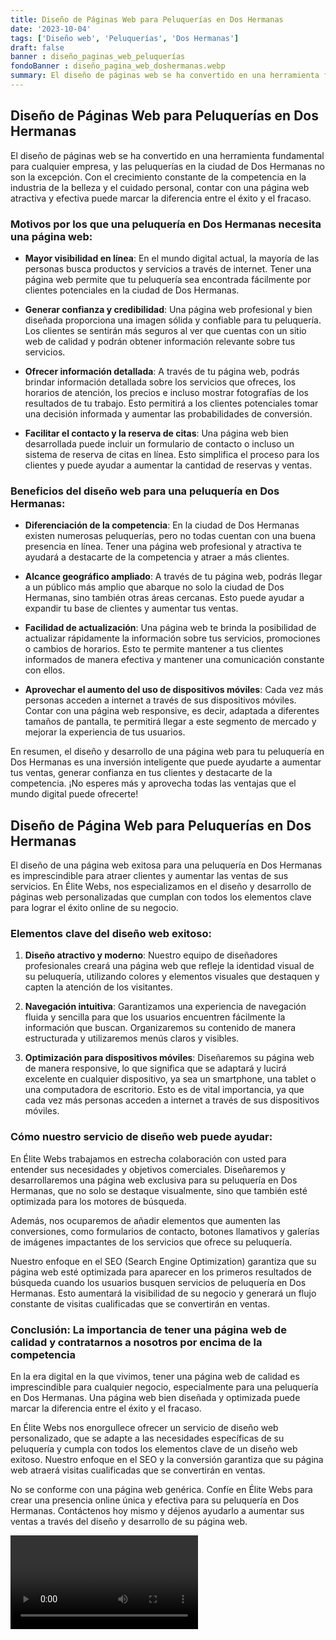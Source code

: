 ```yaml
---
title: Diseño de Páginas Web para Peluquerías en Dos Hermanas
date: '2023-10-04'
tags: ['Diseño web', 'Peluquerías', 'Dos Hermanas']
draft: false
banner : diseño_paginas_web_peluquerías
fondoBanner : diseño_pagina_web_doshermanas.webp
summary: El diseño de páginas web se ha convertido en una herramienta fundamental para cualquier empresa, y las peluquerías en la ciudad de Dos Hermanas no son la excepción. Con el crecimiento constante de la competencia en la industria de la belleza y el cuidado personal, contar con una página web atractiva y efectiva puede marcar la diferencia entre el éxito y el fracaso.
---
```


## Diseño de Páginas Web para Peluquerías en Dos Hermanas

El diseño de páginas web se ha convertido en una herramienta fundamental para cualquier empresa, y las peluquerías en la ciudad de Dos Hermanas no son la excepción. Con el crecimiento constante de la competencia en la industria de la belleza y el cuidado personal, contar con una página web atractiva y efectiva puede marcar la diferencia entre el éxito y el fracaso.

### Motivos por los que una peluquería en Dos Hermanas necesita una página web:

- **Mayor visibilidad en línea**: En el mundo digital actual, la mayoría de las personas busca productos y servicios a través de internet. Tener una página web permite que tu peluquería sea encontrada fácilmente por clientes potenciales en la ciudad de Dos Hermanas.

- **Generar confianza y credibilidad**: Una página web profesional y bien diseñada proporciona una imagen sólida y confiable para tu peluquería. Los clientes se sentirán más seguros al ver que cuentas con un sitio web de calidad y podrán obtener información relevante sobre tus servicios.

- **Ofrecer información detallada**: A través de tu página web, podrás brindar información detallada sobre los servicios que ofreces, los horarios de atención, los precios e incluso mostrar fotografías de los resultados de tu trabajo. Esto permitirá a los clientes potenciales tomar una decisión informada y aumentar las probabilidades de conversión.

- **Facilitar el contacto y la reserva de citas**: Una página web bien desarrollada puede incluir un formulario de contacto o incluso un sistema de reserva de citas en línea. Esto simplifica el proceso para los clientes y puede ayudar a aumentar la cantidad de reservas y ventas.

### Beneficios del diseño web para una peluquería en Dos Hermanas:

- **Diferenciación de la competencia**: En la ciudad de Dos Hermanas existen numerosas peluquerías, pero no todas cuentan con una buena presencia en línea. Tener una página web profesional y atractiva te ayudará a destacarte de la competencia y atraer a más clientes.

- **Alcance geográfico ampliado**: A través de tu página web, podrás llegar a un público más amplio que abarque no solo la ciudad de Dos Hermanas, sino también otras áreas cercanas. Esto puede ayudar a expandir tu base de clientes y aumentar tus ventas.

- **Facilidad de actualización**: Una página web te brinda la posibilidad de actualizar rápidamente la información sobre tus servicios, promociones o cambios de horarios. Esto te permite mantener a tus clientes informados de manera efectiva y mantener una comunicación constante con ellos.

- **Aprovechar el aumento del uso de dispositivos móviles**: Cada vez más personas acceden a internet a través de sus dispositivos móviles. Contar con una página web responsive, es decir, adaptada a diferentes tamaños de pantalla, te permitirá llegar a este segmento de mercado y mejorar la experiencia de tus usuarios.

En resumen, el diseño y desarrollo de una página web para tu peluquería en Dos Hermanas es una inversión inteligente que puede ayudarte a aumentar tus ventas, generar confianza en tus clientes y destacarte de la competencia. ¡No esperes más y aprovecha todas las ventajas que el mundo digital puede ofrecerte!

<GifSeo />

<Cta />

## Diseño de Página Web para Peluquerías en Dos Hermanas

El diseño de una página web exitosa para una peluquería en Dos Hermanas es imprescindible para atraer clientes y aumentar las ventas de sus servicios. En Élite Webs, nos especializamos en el diseño y desarrollo de páginas web personalizadas que cumplan con todos los elementos clave para lograr el éxito online de su negocio.

### Elementos clave del diseño web exitoso:

1. **Diseño atractivo y moderno**: Nuestro equipo de diseñadores profesionales creará una página web que refleje la identidad visual de su peluquería, utilizando colores y elementos visuales que destaquen y capten la atención de los visitantes.

2. **Navegación intuitiva**: Garantizamos una experiencia de navegación fluida y sencilla para que los usuarios encuentren fácilmente la información que buscan. Organizaremos su contenido de manera estructurada y utilizaremos menús claros y visibles.

3. **Optimización para dispositivos móviles**: Diseñaremos su página web de manera responsive, lo que significa que se adaptará y lucirá excelente en cualquier dispositivo, ya sea un smartphone, una tablet o una computadora de escritorio. Esto es de vital importancia, ya que cada vez más personas acceden a internet a través de sus dispositivos móviles.

### Cómo nuestro servicio de diseño web puede ayudar:

En Élite Webs trabajamos en estrecha colaboración con usted para entender sus necesidades y objetivos comerciales. Diseñaremos y desarrollaremos una página web exclusiva para su peluquería en Dos Hermanas, que no solo se destaque visualmente, sino que también esté optimizada para los motores de búsqueda.

Además, nos ocuparemos de añadir elementos que aumenten las conversiones, como formularios de contacto, botones llamativos y galerías de imágenes impactantes de los servicios que ofrece su peluquería.

Nuestro enfoque en el SEO (Search Engine Optimization) garantiza que su página web esté optimizada para aparecer en los primeros resultados de búsqueda cuando los usuarios busquen servicios de peluquería en Dos Hermanas. Esto aumentará la visibilidad de su negocio y generará un flujo constante de visitas cualificadas que se convertirán en ventas.

### Conclusión: La importancia de tener una página web de calidad y contratarnos a nosotros por encima de la competencia

En la era digital en la que vivimos, tener una página web de calidad es imprescindible para cualquier negocio, especialmente para una peluquería en Dos Hermanas. Una página web bien diseñada y optimizada puede marcar la diferencia entre el éxito y el fracaso.

En Élite Webs nos enorgullece ofrecer un servicio de diseño web personalizado, que se adapte a las necesidades específicas de su peluquería y cumpla con todos los elementos clave de un diseño web exitoso. Nuestro enfoque en el SEO y la conversión garantiza que su página web atraerá visitas cualificadas que se convertirán en ventas.

No se conforme con una página web genérica. Confíe en Élite Webs para crear una presencia online única y efectiva para su peluquería en Dos Hermanas. Contáctenos hoy mismo y déjenos ayudarlo a aumentar sus ventas a través del diseño y desarrollo de su página web.

<Video />

<CtaBot job='Peluquerías' city='Dos Hermanas'/>

<Gmaps query='Dos Hermanas+españa+maps' />